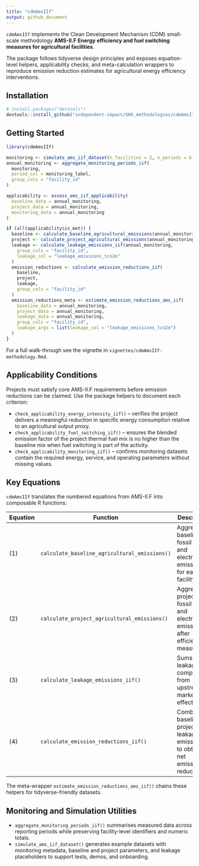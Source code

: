 ```yaml
---
title: "cdmAmsIIf"
output: github_document
---
```


`cdmAmsIIf` implements the Clean Development Mechanism (CDM) small-scale methodology **AMS-II.F Energy efficiency and fuel switching measures for agricultural facilities**.

The package follows tidyverse design principles and exposes equation-level helpers, applicability checks, and meta-calculation wrappers to reproduce emission reduction estimates for agricultural energy efficiency interventions.

## Installation

```r
# install.packages("devtools")
devtools::install_github("independent-impact/GHG_methodologies/cdmAmsIIf")
```

## Getting Started

```r
library(cdmAmsIIf)

monitoring <- simulate_ams_iif_dataset(n_facilities = 2, n_periods = 6)
annual_monitoring <- aggregate_monitoring_periods_iif(
  monitoring,
  period_col = monitoring_label,
  group_cols = "facility_id"
)

applicability <- assess_ams_iif_applicability(
  baseline_data = annual_monitoring,
  project_data = annual_monitoring,
  monitoring_data = annual_monitoring
)

if (all(applicability$is_met)) {
  baseline <- calculate_baseline_agricultural_emissions(annual_monitoring, group_cols = "facility_id")
  project <- calculate_project_agricultural_emissions(annual_monitoring, group_cols = "facility_id")
  leakage <- calculate_leakage_emissions_iif(annual_monitoring,
    group_cols = "facility_id",
    leakage_col = "leakage_emissions_tco2e"
  )
  emission_reductions <- calculate_emission_reductions_iif(
    baseline,
    project,
    leakage,
    group_cols = "facility_id"
  )
  emission_reductions_meta <- estimate_emission_reductions_ams_iif(
    baseline_data = annual_monitoring,
    project_data = annual_monitoring,
    leakage_data = annual_monitoring,
    group_cols = "facility_id",
    leakage_args = list(leakage_col = "leakage_emissions_tco2e")
  )
}
```

For a full walk-through see the vignette in `vignettes/cdmAmsIIf-methodology.Rmd`.

## Applicability Conditions

Projects must satisfy core AMS-II.F requirements before emission reductions can be claimed. Use the package helpers to document each criterion:

- `check_applicability_energy_intensity_iif()` – verifies the project delivers a meaningful reduction in specific energy consumption relative to an agricultural output proxy.
- `check_applicability_fuel_switching_iif()` – ensures the blended emission factor of the project thermal fuel mix is no higher than the baseline mix when fuel switching is part of the activity.
- `check_applicability_monitoring_iif()` – confirms monitoring datasets contain the required energy, service, and operating parameters without missing values.

## Key Equations

`cdmAmsIIf` translates the numbered equations from AMS-II.F into composable R functions:

| Equation | Function | Description |
|----------|----------|-------------|
| (1) | `calculate_baseline_agricultural_emissions()` | Aggregates baseline fossil fuel and electricity emissions for each facility. |
| (2) | `calculate_project_agricultural_emissions()` | Aggregates project fossil fuel and electricity emissions after efficiency measures. |
| (3) | `calculate_leakage_emissions_iif()` | Sums leakage components from upstream or market effects. |
| (4) | `calculate_emission_reductions_iif()` | Combines baseline, project, and leakage emissions to obtain net emission reductions. |

The meta-wrapper `estimate_emission_reductions_ams_iif()` chains these helpers for tidyverse-friendly datasets.

## Monitoring and Simulation Utilities

- `aggregate_monitoring_periods_iif()` summarises measured data across reporting periods while preserving facility-level identifiers and numeric totals.
- `simulate_ams_iif_dataset()` generates example datasets with monitoring metadata, baseline and project parameters, and leakage placeholders to support tests, demos, and onboarding.
